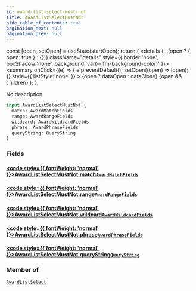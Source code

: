 ```yaml
---
id: award-list-select-must-not
title: AwardListSelectMustNot
hide_table_of_contents: true
pagination_next: null
pagination_prev: null
---
```







  const [open, setOpen] = useState(startOpen);
  return (
    <details {...(open ? { open: true } : {})} className="details" style={{ border:'none', boxShadow:'none', background:'var(--ifm-background-color)' }}>
      <summary
        onClick={(e) => {
          e.preventDefault();
          setOpen((open) => !open);
        }}
        style={{ listStyle:'none' }}
      >
      {open ? dataOpen : dataClose}
      </summary>
      {open && children}
    </details>
  );
};




No description


```graphql
input AwardListSelectMustNot {
  match: AwardMatchFields
  range: AwardRangeFields
  wildcard: AwardWildcardFields
  phrase: AwardPhraseFields
  queryString: QueryString
}
```




### Fields

#### [<code style={{ fontWeight: 'normal' }}>AwardListSelectMustNot.<b>match</b></code>](#)<Bullet />[`AwardMatchFields`](/cris/inputs/award-match-fields) <Badge class="secondary" text="input"/>
> 
> 

#### [<code style={{ fontWeight: 'normal' }}>AwardListSelectMustNot.<b>range</b></code>](#)<Bullet />[`AwardRangeFields`](/cris/inputs/award-range-fields) <Badge class="secondary" text="input"/>
> 
> 

#### [<code style={{ fontWeight: 'normal' }}>AwardListSelectMustNot.<b>wildcard</b></code>](#)<Bullet />[`AwardWildcardFields`](/cris/inputs/award-wildcard-fields) <Badge class="secondary" text="input"/>
> 
> 

#### [<code style={{ fontWeight: 'normal' }}>AwardListSelectMustNot.<b>phrase</b></code>](#)<Bullet />[`AwardPhraseFields`](/cris/inputs/award-phrase-fields) <Badge class="secondary" text="input"/>
> 
> 

#### [<code style={{ fontWeight: 'normal' }}>AwardListSelectMustNot.<b>queryString</b></code>](#)<Bullet />[`QueryString`](/cris/inputs/query-string) <Badge class="secondary" text="input"/>
> 
> 



### Member of

[`AwardListSelect`](/cris/inputs/award-list-select)  <Badge class="secondary" text="input"/>


